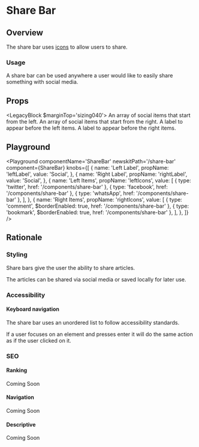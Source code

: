 


# Share Bar

## Overview

The share bar uses [icons](/foundations/icons) to allow users to share.

### Usage

A share bar can be used anywhere a user would like to easily share something with social media.

## Props

<LegacyBlock $marginTop='sizing040'>
  <Prop name='leftIcons' type='array'>
    An array of social items that start from the left.
  </Prop>
  <Prop name='rightIcons' type='array'>
    An array of social items that start from the right.
  </Prop>
  <Prop name='leftLabel' type='string'>
    A label to appear before the left items.
  </Prop>
  <Prop name='rightLabel' type='string'>
    A label to appear before the right items.
  </Prop>
</LegacyBlock>

## Playground

<Playground
  componentName='ShareBar'
  newskitPath='/share-bar'
  component={ShareBar}
  knobs={[
    {
      name: 'Left Label',
      propName: 'leftLabel',
      value: 'Social',
    },
    {
      name: 'Right Label',
      propName: 'rightLabel',
      value: 'Social',
    },
    {
      name: 'Left Items',
      propName: 'leftIcons',
      value: [
        {
          type: 'twitter',
          href: '/components/share-bar'
        },
        {
          type: 'facebook',
          href: '/components/share-bar'
        },
        {
          type: 'whatsApp',
          href: '/components/share-bar'
        },
      ],
    },
    {
      name: 'Right Items',
      propName: 'rightIcons',
      value: [
        {
          type: 'comment',
          $borderEnabled: true,
          href: '/components/share-bar'
        },
        {
          type: 'bookmark',
          $borderEnabled: true,
          href: '/components/share-bar'
        },
      ],
    },
  ]}
/>

## Rationale

### Styling

Share bars give the user the ability to share articles.

The articles can be shared via social media or saved locally for later use.

### Accessibility

#### Keyboard navigation
The share bar uses an unordered list to follow accessibility standards.

If a user focuses on an element and presses enter it will do the same action as if the user clicked on it.

### SEO

#### Ranking
Coming Soon

#### Navigation
Coming Soon

#### Descriptive
Coming Soon
